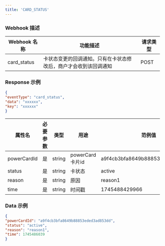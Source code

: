 ```yaml
---
title: 'CARD_STATUS'
---
```


### Webhook 描述

| Webhook 名称 | 功能描述                             | 请求类型 |
|--------------|----------------------------------|----------|
| card_status| 卡状态变更的回调通知。只有在卡状态修改后，商户才会收到该回调通知 | POST |

### Response 示例
```json
{
"eventType": "card_status",
"data": "xxxxxx",
"key": "xxxxxx"
}
```

| 属性名       | 必要参数 | 类型     | 用途            | 范例值                              | 备注 |
|--------------|----------|--------|---------------|----------------------------------|------|
| powerCardId  | 是       | string | powerCard卡片id | a9f4cb3bfa8649b88853eded3ad853dd |      |
| status | 是     | string | 卡状态           | active                          |      |
| reason| 是     | string | 原因            | reason1                          |      |
| time       | 是       | string   | 时间戳           | 1745488429966                          |      |

### Data 示例


```json
{
"powerCardId": "a9f4cb3bfa8649b88853eded3ad853dd",
"status": "active",
"reason": "reason1",
"time": 1745486039
}
```